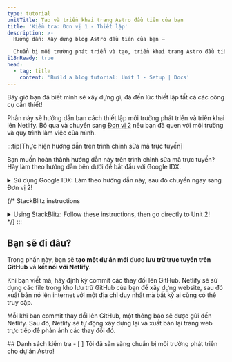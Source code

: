 ```yaml
---
type: tutorial
unitTitle: Tạo và triển khai trang Astro đầu tiên của bạn
title: 'Kiểm tra: Đơn vị 1 - Thiết lập'
description: >-
  Hướng dẫn: Xây dựng blog Astro đầu tiên của bạn —

  Chuẩn bị môi trường phát triển và tạo, triển khai trang Astro đầu tiên
i18nReady: true
head:
  - tag: title
    content: 'Build a blog tutorial: Unit 1 - Setup | Docs'
---
```


Bây giờ bạn đã biết mình sẽ xây dựng gì, đã đến lúc thiết lập tất cả các công cụ cần thiết!

Phần này sẽ hướng dẫn bạn cách thiết lập môi trường phát triển và triển khai lên Netlify. Bỏ qua và chuyển sang [Đơn vị 2](/vi/tutorial/2-pages/) nếu bạn đã quen với môi trường và quy trình làm việc của mình.

:::tip[Thực hiện hướng dẫn trên trình chỉnh sửa mã trực tuyến]

Bạn muốn hoàn thành hướng dẫn này trên trình chỉnh sửa mã trực tuyến? Hãy làm theo hướng dẫn bên dưới để bắt đầu với Google IDX.

<details>
<summary>Sử dụng Google IDX: Làm theo hướng dẫn này, sau đó chuyển ngay sang Đơn vị 2!</summary>

**Thiết lập IDX**

<Steps>
1. Truy cập liên kết ngoài để [mở mẫu "Empty Project" trong không gian làm việc mới trên IDX](https://astro.new/minimal?on=idx).

2. Làm theo hướng dẫn để đăng nhập vào tài khoản Google nếu bạn chưa đăng nhập.

3. Nhập tên cho dự án nếu bạn muốn thay đổi tên mặc định "Empty Project". Nhấn **Create**.

4. Chờ không gian làm việc được tạo. Quá trình này có thể mất 30 - 60 giây. Nếu mọi thứ suôn sẻ, bạn sẽ thấy dự án Astro được tải trong trình chỉnh sửa mã trực tuyến.

5. Chờ IDX chạy hai script: một để cài đặt Astro và một để khởi động máy chủ phát triển. Lưu ý rằng bạn có thể thấy thông báo rằng không gian làm việc "không tìm thấy Astro" nếu nó tải trước khi Astro được cài đặt xong. Có thể bỏ qua và hủy thông báo này nếu nó không tự biến mất.
</Steps>

**Thực hiện thay đổi**

Nếu mọi việc suôn sẻ, bạn sẽ thấy mã của file `src/pages/index.astro` được mở song song với bản xem trước trực tiếp của website. Làm theo hướng dẫn ["Viết dòng Astro đầu tiên của bạn"](/vi/tutorial/1-setup/3/) để thay đổi file này.

**Tạo kho lưu trữ GitHub**

<Steps>
1. Điều hướng đến mục "Source Control" trên thanh menu dọc, hoặc mở bằng <kbd>CTRL + SHIFT + G</kbd>.

2. Chọn tùy chọn Publish to GitHub. Thao tác này sẽ tạo một kho lưu trữ mới trong tài khoản GitHub của bạn.
3. Làm theo hướng dẫn để đăng nhập vào tài khoản GitHub của bạn.
4. Sau khi đăng nhập, quay lại tab IDX và bạn sẽ được chọn tên kho lưu trữ mới, cũng như loại kho lưu trữ (riêng tư hoặc công khai). Bạn có thể chọn bất kỳ tên và loại nào cho hướng dẫn này.
5. IDX sẽ tạo một commit đầu tiên và xuất bản lên kho GitHub mới của bạn.
6. Sau này, khi có thay đổi cần commit lên GitHub, biểu tượng Source Control sẽ hiển thị số lượng file đã thay đổi kể từ lần commit gần nhất. Điều hướng đến tab này và thực hiện hai bước (commit và publish) để nhập thông điệp commit và cập nhật kho lưu trữ.
</Steps>

**Triển khai trang web của bạn**

Nếu muốn triển khai lên Netlify và có một phiên bản trực tiếp của trang web trong quá trình làm việc, hãy tiếp tục Đơn vị 1 đến [Triển khai trang web lên internet](/vi/tutorial/1-setup/5/).

Hoặc, chuyển sang [Đơn vị 2](/vi/tutorial/2-pages/) để bắt đầu xây dựng với Astro!
</details>

{/* StackBlitz instructions 
<details>
<summary>Using StackBlitz: Follow these instructions, then go directly to Unit 2!</summary>

**Set up StackBlitz**

<Steps>
1. Follow the external link to [open the "Empty Project" template on StackBlitz](https://astro.new/minimal?on=stackblitz).

2. Click "Sign in" on the top right to log in using your GitHub credentials.

3. In the upper left of the StackBlitz editor window, click to "fork" the template (save to your own account dashboard).

4. Wait for the project to load, and you will see a live preview of the "Empty Project" starter.
</Steps>

**Make a Change**

In the file pane, you should see `src/pages/index.astro`. Click to open it, and follow [Write your first line of Astro](/vi/tutorial/1-setup/3/) to make a change to this file.

**Create a GitHub Repository**

<Steps>
1. Press the <kbd>Connect Repository</kbd> button at the top of your list of files, enter a new name for your repository, and click <kbd>Create repo & push</kbd>. 

2. When you have changes to be committed back to GitHub, a "Commit" button will appear at the top left of your workspace. Clicking on this will allow you to enter a commit message, and update your repository.
</Steps>

**Deploy your Site**

If you'd like to deploy to Netlify, and have a live published version of your site while you work, go ahead in Unit 1 to [Deploy your site to the web](/vi/tutorial/1-setup/5/).

Otherwise, skip to [Unit 2](/vi/tutorial/2-pages/) to start building with Astro!

</details>
*/}
:::

## Bạn sẽ đi đâu?

Trong phần này, bạn sẽ **tạo một dự án mới** được **lưu trữ trực tuyến trên GitHub** và **kết nối với Netlify**.

Khi bạn viết mã, hãy định kỳ commit các thay đổi lên GitHub. Netlify sẽ sử dụng các file trong kho lưu trữ GitHub của bạn để xây dựng website, sau đó xuất bản nó lên internet với một địa chỉ duy nhất mà bất kỳ ai cũng có thể truy cập.

Mỗi khi bạn commit thay đổi lên GitHub, một thông báo sẽ được gửi đến Netlify. Sau đó, Netlify sẽ tự động xây dựng lại và xuất bản lại trang web trực tiếp để phản ánh các thay đổi đó.



<Box icon="check-list">
## Danh sách kiểm tra

<Checklist>
- [ ] Tôi đã sẵn sàng chuẩn bị môi trường phát triển cho dự án Astro!
</Checklist>
</Box>